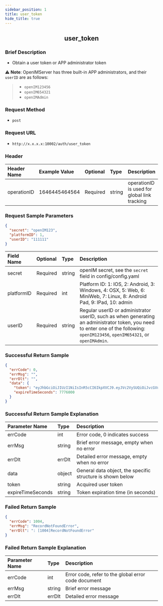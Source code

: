 ```yaml
---
sidebar_position: 1
title: user_token
hide_title: true
---
```


<center>

## user_token

</center>

### Brief Description
- Obtain a user token or APP administrator token

⚠️ **Note**: OpenIMServer has three built-in APP administrators, and their `userID` are as follows:
> - `openIM123456`
> - `openIM654321`
> - `openIMAdmin`

### Request Method
- `post` 

### Request URL
- `http://x.x.x.x:10002/auth/user_token` 

### Header
| Header Name  | Example Value | Optional | Type   | Description                                                |
|:------------ |:------------- |:-------- |:------ |:---------------------------------------------------------- |
| operationID  | 1646445464564 | Required | string | operationID is used for global link tracking               |

### Request Sample Parameters

```json
{
  "secret": "openIM123",
  "platformID": 1,
  "userID": "111111"
}
```
| Field Name   | Optional | Type   | Description                                                 |
|:------------ |:-------- |:------ |:----------------------------------------------------------- |
| secret       | Required | string | openIM secret, see the `secret` field in config/config.yaml |
| platformID   | Required | int    | Platform ID: 1: IOS, 2: Android, 3: Windows, 4: OSX, 5: Web, 6: MiniWeb, 7: Linux, 8: Android Pad, 9: IPad, 10: admin |
| userID       | Required | string | Regular userID or administrator userID, such as when generating an administrator token, you need to enter one of the following: `openIM123456`, `openIM654321`, or `openIMAdmin`.                                                  |

### Successful Return Sample

```json
{
  "errCode": 0,
  "errMsg": "",
  "errDlt": "",
  "data": {
    "token": "eyJhbGciOiJIUzI1NiIsInR5cCI6IkpXVCJ9.eyJVc2VySUQiOiJvcGVuSU1BZG1pbiIsIlBsYXRmb3JtSUQiOjEsImV4cCI6MTY5Njc1NDgwNSwibmJmIjoxNjg4OTc4NTA1LCJpYXQiOjE2ODg5Nzg4MDV9.SAu86X3PzfYjtjBeYA4vZefNr1IiFKRgg12FeiXSm14",
    "expireTimeSeconds": 7776000
  }
}
```
### Successful Return Sample Explanation

| Parameter Name      | Type   | Description                                                     |
|:------------------- |:------ |:--------------------------------------------------------------- |
| errCode             | int    | Error code, 0 indicates success                                 |
| errMsg              | string | Brief error message, empty when no error                        |
| errDlt              | errDlt | Detailed error message, empty when no error                     |
| data                | object | General data object, the specific structure is shown below      |
| token               | string | Acquired user token                                             |
| expireTimeSeconds   | string | Token expiration time (in seconds)                              |

### Failed Return Sample

```json
{
  "errCode": 1004,
  "errMsg": "RecordNotFoundError",
  "errDlt": ": [1004]RecordNotFoundError"
}
```
### Failed Return Sample Explanation

| Parameter Name | Type   | Description                                        |
|:-------------- |:------ |:-------------------------------------------------- |
| errCode        | int    | Error code, refer to the global error code document |
| errMsg         | string | Brief error message                                |
| errDlt         | errDlt | Detailed error message                             |
